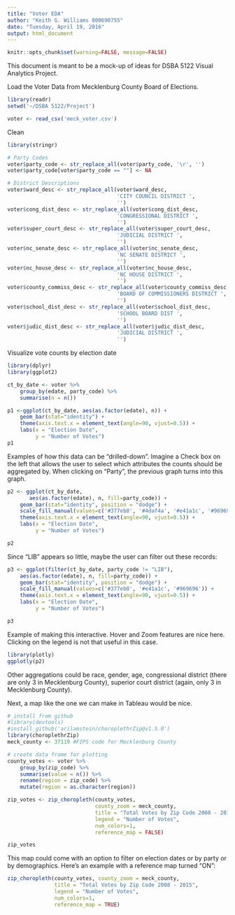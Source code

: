 ```yaml
---
title: "Voter EDA"
author: "Keith G. Williams 800690755"
date: "Tuesday, April 19, 2016"
output: html_document
---
```


```r
knitr::opts_chunk$set(warning=FALSE, message=FALSE)
```

This document is meant to be a mock-up of ideas for DSBA 5122 Visual Analytics Project.

Load the Voter Data from Mecklenburg County Board of Elections.  
```r
library(readr)
setwd('~/DSBA 5122/Project')

voter <- read_csv('meck_voter.csv')
```

Clean  
```r
library(stringr)

# Party Codes
voter$party_code <- str_replace_all(voter$party_code, '\r', '')
voter$party_code[voter$party_code == ""] <- NA

# District Descriptions
voter$ward_desc <- str_replace_all(voter$ward_desc,
                                   'CITY COUNCIL DISTRICT ',
                                   '')
voter$cong_dist_desc <- str_replace_all(voter$cong_dist_desc,
                                   'CONGRESSIONAL DISTRICT ',
                                   '')
voter$super_court_desc <- str_replace_all(voter$super_court_desc,
                                   'JUDICIAL DISTRICT ',
                                   '')
voter$nc_senate_desc <- str_replace_all(voter$nc_senate_desc,
                                   'NC SENATE DISTRICT ',
                                   '')
voter$nc_house_desc <- str_replace_all(voter$nc_house_desc,
                                   'NC HOUSE DISTRICT ',
                                   '')
voter$county_commiss_desc <- str_replace_all(voter$county_commiss_desc,
                                   'BOARD OF COMMISSIONERS DISTRICT ',
                                   '')
voter$school_dist_desc <- str_replace_all(voter$school_dist_desc,
                                   'SCHOOL BOARD DIST ',
                                   '')
voter$judic_dist_desc <- str_replace_all(voter$judic_dist_desc,
                                   'JUDICIAL DISTRICT ',
                                   '')
```

Visualize vote counts by election date  
```r
library(dplyr)
library(ggplot2)

ct_by_date <- voter %>%
    group_by(edate, party_code) %>%
    summarise(n = n())

p1 <-ggplot(ct_by_date, aes(as.factor(edate), n)) + 
    geom_bar(stat="identity") +
    theme(axis.text.x = element_text(angle=90, vjust=0.5)) +
    labs(x = "Election Date",
         y = "Number of Votes")
p1
```

Examples of how this data can be "drilled-down". Imagine a Check box on the left that allows the user to select which attributes the counts should be aggregated by. When clicking on "Party", the previous graph turns into this graph.
```r
p2 <- ggplot(ct_by_date, 
       aes(as.factor(edate), n, fill=party_code)) +
    geom_bar(stat="identity", position = "dodge") +
    scale_fill_manual(values=c('#377eb8', '#4daf4a', '#e41a1c', '#969696')) +
    theme(axis.text.x = element_text(angle=90, vjust=0.5)) +
    labs(x = "Election Date",
         y = "Number of Votes")

p2
```

Since "LIB" appears so little, maybe the user can filter out these records:  
```r
p3 <- ggplot(filter(ct_by_date, party_code != "LIB"), 
    aes(as.factor(edate), n, fill=party_code)) +
    geom_bar(stat="identity", position = "dodge") +
    scale_fill_manual(values=c('#377eb8', '#e41a1c', '#969696')) +
    theme(axis.text.x = element_text(angle=90, vjust=0.5)) +
    labs(x = "Election Date",
         y = "Number of Votes")

p3
```

Example of making this interactive. Hover and Zoom features are nice here. Clicking on the legend is not that useful in this case.  
```r
library(plotly)
ggplotly(p2)
```

Other aggregations could be race, gender, age, congressional district (there are only 3 in Mecklenburg County), superior court district (again, only 3 in Mecklenburg County).

Next, a map like the one we can make in Tableau would be nice.

```r
# install from github
#library(devtools)
#install_github('arilamstein/choroplethrZip@v1.5.0')
library(choroplethrZip)
meck_county <- 37119 #FIPS code for Mecklenburg County

# create data frame for plotting
county_votes <- voter %>%
    group_by(zip_code) %>%
    summarise(value = n()) %>%
    rename(region = zip_code) %>%
    mutate(region = as.character(region))

zip_votes <- zip_choropleth(county_votes,
                            county_zoom = meck_county,
                            title = "Total Votes by Zip Code 2008 - 2015",
                            legend = "Number of Votes",
                            num_colors=1,
                            reference_map = FALSE)

zip_votes
```

This map could come with an option to filter on election dates or by party or by demographics. Here's an example with a reference map turned "ON":  
```r
zip_choropleth(county_votes, county_zoom = meck_county,
               title = "Total Votes by Zip Code 2008 - 2015",
               legend = "Number of Votes",
               num_colors=1,
               reference_map = TRUE)
```